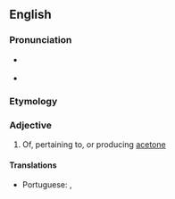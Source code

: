 ==English==

===Pronunciation===
* {{a|RP}} {{IPA|/ˈæsɛˌtɒnɪk/|lang=en}}
* {{audio|En-uk-acetonic.ogg|Audio (UK)|lang=en}}

===Etymology===
{{suffix|en|acetone|ic}}

===Adjective===
{{en-adj}}

# Of, pertaining to, or producing [[acetone]]

====Translations====
{{trans-top|relating to or producing acetone}}
* Portuguese: {{t|pt|acetónico}} {{qualifier|Portugal}}, {{t|pt|acetônico}} {{qualifier|Brazil}}
{{trans-mid}}
{{trans-bottom}}